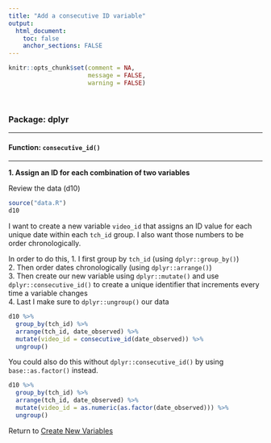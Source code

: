 ```yaml
---
title: "Add a consecutive ID variable"
output: 
  html_document:
    toc: false
    anchor_sections: FALSE
---
```


```r
knitr::opts_chunk$set(comment = NA,
                      message = FALSE,
                      warning = FALSE)
```

<br>

### Package: dplyr

---

#### Function: `consecutive_id()`

---


**1\. Assign an ID for each combination of two variables**

Review the data (d10)

```r

source("data.R")
d10

```

I want to create a new variable `video_id` that assigns an ID value for each unique date within each `tch_id` group. I also want those numbers to be order chronologically.

In order to do this, 
1. I first group by `tch_id` (using `dplyr::group_by()`)  
2. Then order dates chronologically (using `dplyr::arrange()`)  
3. Then create our new variable using `dplyr::mutate()` and use `dplyr::consecutive_id()` to create a unique identifier that increments every time a variable changes  
4. Last I make sure to `dplyr::ungroup()` our data

```r

d10 %>%
  group_by(tch_id) %>%
  arrange(tch_id, date_observed) %>%
  mutate(video_id = consecutive_id(date_observed)) %>%
  ungroup()

```

You could also do this without `dplyr::consecutive_id()` by using `base::as.factor()` instead.

```r

d10 %>%
  group_by(tch_id) %>%
  arrange(tch_id, date_observed) %>%
  mutate(video_id = as.numeric(as.factor(date_observed))) %>%
  ungroup()

```


Return to [Create New Variables](https://github.com/Cghlewis/data-wrangling-functions/wiki/Create New Variables)
